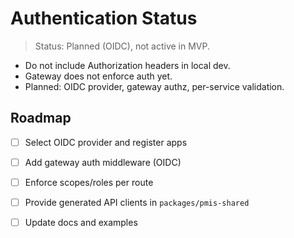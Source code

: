 # Authentication Status

> Status: Planned (OIDC), not active in MVP.

- Do not include Authorization headers in local dev.
- Gateway does not enforce auth yet.
- Planned: OIDC provider, gateway authz, per-service validation.

## Roadmap

- [ ] Select OIDC provider and register apps
- [ ] Add gateway auth middleware (OIDC)
- [ ] Enforce scopes/roles per route
- [ ] Provide generated API clients in `packages/pmis-shared`
- [ ] Update docs and examples


